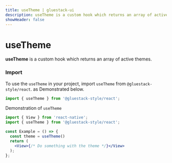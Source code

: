 ```yaml
---
title: useTheme | gluestack-ui
description: useTheme is a custom hook which returns an array of active themes
showHeader: false
---
```



<Meta title="styled/Hooks/useTheme" />

# useTheme

**useTheme** is a custom hook which returns an array of active themes.

### Import

To use the `useTheme` in your project, import `useTheme` from `@gluestack-style/react`. as Demonstrated below.

```jsx
import { useTheme } from '@gluestack-style/react';
```

Demonstration of `useTheme` 

```jsx
import { View } from 'react-native';
import { useTheme } from '@gluestack-style/react';

const Example = () => {
  const theme = useTheme()
  return (
    <View>{/* Do something with the theme */}</View>
  );
};
```
